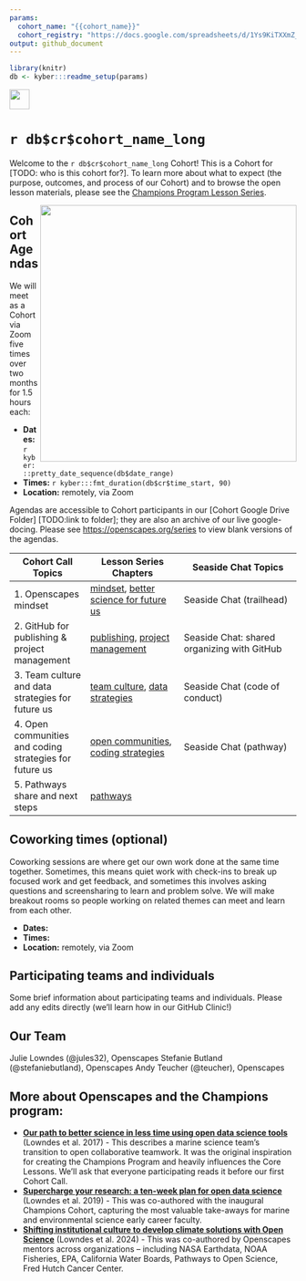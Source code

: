 ```yaml
---
params:
  cohort_name: "{{cohort_name}}"
  cohort_registry: "https://docs.google.com/spreadsheets/d/1Ys9KiTXXmZ_laBoCV2QWEm7AcnGSVQaXvm2xpi4XTSc/"
output: github_document
---
```


```r
library(knitr)
db <- kyber:::readme_setup(params)
```

<a align="left" href="`r db$cr$github_repo`"><img src="https://github.githubassets.com/images/modules/logos_page/GitHub-Mark.png" width="35px"/></a>

# `r db$cr$cohort_name_long`

Welcome to the `r db$cr$cohort_name_long` Cohort! This is a Cohort for [TODO: who is this cohort for?]. To learn more about what to expect (the purpose, outcomes, and process of our Cohort) and to browse the open lesson materials, please see the [Champions Program Lesson Series](https://openscapes.github.io/series).

<img src="horst-champions-trailhead.png" align="right" width="450">

## Cohort Agendas

We will meet as a Cohort via Zoom five times over two months for 1.5 hours each:

-   **Dates:** `r kyber:::pretty_date_sequence(db$date_range)`
-   **Times:** `r kyber:::fmt_duration(db$cr$time_start, 90)`
-   **Location:** remotely, via Zoom

Agendas are accessible to Cohort participants in our [Cohort Google Drive Folder] [TODO:link to folder]; they are also an archive of our live google-docing. Please see <https://openscapes.org/series> to view blank versions of the agendas.

<!---TODO create schedule table programmatically
```r
knitr::kable(db$schedule)
```
--->

Cohort Call Topics          | Lesson Series Chapters |      Seaside Chat Topics
------------------|----------------------|---------------------------
1. Openscapes mindset | [mindset](https://openscapes.github.io/series/mindset), [better science for future us](https://openscapes.github.io/series/core-lessons/better-science) | Seaside Chat (trailhead)
2. GitHub for publishing & project management | [publishing](https://openscapes.github.io/series/github-pub), [project management](https://openscapes.github.io/series/github-issues) | Seaside Chat: shared organizing with GitHub
3. Team culture and data strategies for future us | [team culture](https://openscapes.github.io/series/team-culture), [data strategies](https://openscapes.github.io/series/core-lessons/data-strategies) | Seaside Chat (code of conduct)
4. Open communities and coding strategies for future us | [open communities](https://openscapes.github.io/series/core-lessons/communities), [coding strategies](https://openscapes.github.io/series/core-lessons/coding-strategies) | Seaside Chat (pathway)
5. Pathways share and next steps | [pathways](https://openscapes.github.io/series/core-lessons/pathways) | 

<!---TODO: link to issues labeled 'digest'. 
Note result will be empty until after first call digest is posted.

[**Cohort Call Digests**](`r paste0(params$github_repo, "issues")`)
--->

## Coworking times (optional)

Coworking sessions are where get our own work done at the same time together. Sometimes, this means quiet work with check-ins to break up focused work and get feedback, and sometimes this involves asking questions and screensharing to learn and problem solve. We will make breakout rooms so people working on related themes can meet and learn from each other.

-   **Dates:**
-   **Times:**
-   **Location:** remotely, via Zoom

## Participating teams and individuals

Some brief information about participating teams and individuals. Please add any edits directly (we'll learn how in our GitHub Clinic!)

## Our Team

Julie Lowndes (@jules32), Openscapes
Stefanie Butland (@stefaniebutland), Openscapes
Andy Teucher (@teucher), Openscapes

## More about Openscapes and the Champions program:

- [**Our path to better science in less time using open data science tools**](https://www.nature.com/articles/s41559-017-0160) (Lowndes et al. 2017) - This describes a marine science team’s transition to open collaborative teamwork. It was the original inspiration for creating the Champions Program and heavily influences the Core Lessons. We’ll ask that everyone participating reads it before our first Cohort Call.
- [**Supercharge your research: a ten-week plan for open data science**](https://openscapes.github.io/supercharge-research/) (Lowndes et al. 2019) - This was co-authored with the inaugural Champions Cohort, capturing the most valuable take-aways for marine and environmental science early career faculty.
- [**Shifting institutional culture to develop climate solutions with Open Science**](https://onlinelibrary.wiley.com/doi/10.1002/ece3.11341) (Lowndes et al. 2024) - This was co-authored by Openscapes mentors across organizations – including NASA Earthdata, NOAA Fisheries, EPA, California Water Boards, Pathways to Open Science, Fred Hutch Cancer Center.
